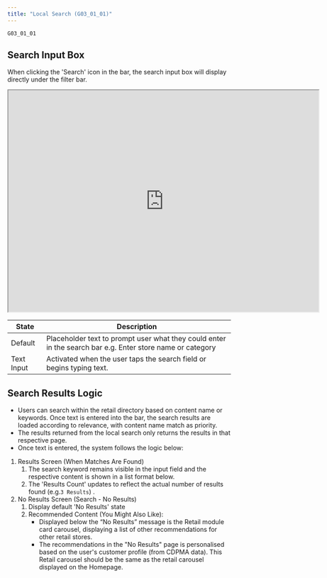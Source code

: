 ```yaml
---
title: "Local Search (G03_01_01)"
---
```


```
G03_01_01
```

## **Search Input Box**

When clicking the 'Search' icon in the bar, the search input box will display directly under the filter bar.

<iframe allowfullscreen allow="autoplay; fullscreen; clipboard-write" width="700" height="500" src="https://www.figma.com/embed?embed_host=share&url=https://www.figma.com/design/dogOPeGxUe0sjpG2jGnayE/NG-MP-UI-Phase-1?node-id=2636-90049&t=iw32LYd6XxVswo2X-4" ></iframe>

| **State**      | **Description**                                                                                           |
| -------------- | --------------------------------------------------------------------------------------------------------- |
| Default | Placeholder text to prompt user what they could enter in the search bar e.g. Enter store name or category |
| Text Input | Activated when the user taps the search field or begins typing text.    


## **Search Results Logic**

- Users can search within the retail directory based on content name or keywords. Once text is entered into the bar, the search results are loaded according to relevance, with content name match as priority.
- The results returned from the local search only returns the results in that respective page.
- Once text is entered, the system follows the logic below:

1. Results Screen (When Matches Are Found)
    1. The search keyword remains visible in the input field and the respective content is shown in a list format below.
    2. The 'Results Count' updates to reflect the actual number of results found (e.g.`3 Results`) .
2. No Results Screen (Search - No Results)
    1. Display default 'No Results' state
    2. Recommended Content (You Might Also Like):
        - Displayed below the “No Results” message is the Retail module card carousel, displaying a list of other recommendations for other retail stores.
        - The recommendations in the "No Results" page is personalised based on the user's customer profile (from CDPMA data). This Retail carousel should be the same as the retail carousel displayed on the Homepage.